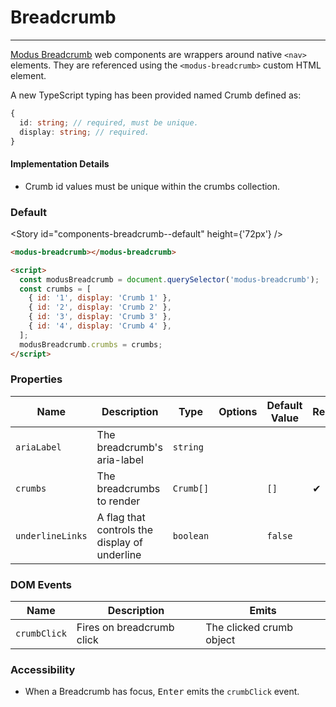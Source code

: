
# Breadcrumb

---

[Modus Breadcrumb](https://modus.trimble.com/components/breadcrumbs/) web components are wrappers around native `<nav>` elements. They are referenced using the `<modus-breadcrumb>` custom HTML element.

A new TypeScript typing has been provided named Crumb defined as:

```ts
{
  id: string; // required, must be unique.
  display: string; // required.
}
```

#### Implementation Details

- Crumb id values must be unique within the crumbs collection.

### Default

<Story id="components-breadcrumb--default" height={'72px'} />

```html
<modus-breadcrumb></modus-breadcrumb>

<script>
  const modusBreadcrumb = document.querySelector('modus-breadcrumb');
  const crumbs = [
    { id: '1', display: 'Crumb 1' },
    { id: '2', display: 'Crumb 2' },
    { id: '3', display: 'Crumb 3' },
    { id: '4', display: 'Crumb 4' },
  ];
  modusBreadcrumb.crumbs = crumbs;
</script>
```

### Properties

| Name         | Description                                   | Type      | Options | Default Value | Required |
| ------------ | --------------------------------------------- | --------- | ------- | ------------- | -------- |
| `ariaLabel`  | The breadcrumb's aria-label                   | `string`  |         |               |          |
| `crumbs`     | The breadcrumbs to render                     | `Crumb[]` |         | `[]`          | &#10004; |
| `underlineLinks`  | A flag that controls the display of underline | `boolean` |         | `false`       |          |


### DOM Events

| Name         | Description               | Emits                    |
| ------------ | ------------------------- | ------------------------ |
| `crumbClick` | Fires on breadcrumb click | The clicked crumb object |


### Accessibility

- When a Breadcrumb has focus, <kbd>Enter</kbd> emits the `crumbClick` event.
